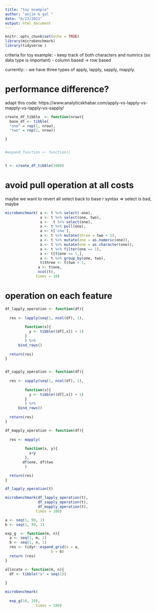 ```yaml
---
title: "toy example"
author: "anjie & gal "
date: "6/23/2021"
output: html_document
---
```


```r
knitr::opts_chunk$set(echo = TRUE)
library(microbenchmark)
library(tidyverse )
```

criteria for toy example: 
- keep track of both characters and numrics (so data type is important)
- column based -> row based 

currently: 
  - we have three types of apply, lapply, sapply, mapply. 
  
# performance difference? 

adapt this code: 
https://www.analyticskhabar.com/apply-vs-lapply-vs-mapply-vs-tapply-vs-sapply/

```r

create_df_tibble  <- function(nrow){
  base_df <- tibble(
  "one" = rep(1, nrow), 
  "two" = rep(2, nrow))

}


#expand_function <- function()
  

t <- create_df_tibble(1000) 
```

# avoid pull operation at all costs 

maybe we want to revert all select back to base r syntax 
=> select is bad, maybe
```r
microbenchmark( a <- t %>% select(-one),
                a <- t %>% select(one, two),
                a <-  t %>% select(one),
                a <- t %>% pull(one),
                a <- t['one'],
                a <- t %>% mutate(three = two + 1),
                a <- t %>% mutate(one = as.numeric(one)),
                a <- t %>% mutate(one = as.character(one)),
                a <- t %>% filter(one == 1), 
                a <- t[t$one == 1,],
                a <- t %>% group_by(one, two),
                t$three <- t$two + 1,
               a <- t$one,
               ncol(t),
              times = 10)

```
# operation on each feature 

```r
df_lapply_operation <- function(df){
  
  res <- lapply(seq(1, ncol(df), 1), 
         
         function(x){
           y <- tibble((df[,x]) + 1)
         }
         ) %>% 
      bind_rows()
  
  return(res)
}


df_sapply_operation <- function(df){
  
  res <- sapply(seq(1, ncol(df), 1), 
         
         function(x){
           y <- tibble((df[,x]) + 1)
         }
         ) %>% 
      bind_rows()
  
  return(res)
}

df_mapply_operation <- function(df){
  
  res <- mapply(
         
         function(x, y){
           x+y
         }, 
        df$one, df$two         
         ) 

  return(res)
}

df_lapply_operation(t)

microbenchmark(df_lapply_operation(t),
               df_sapply_operation(t),
               df_mapply_operation(t),
              times = 100)

```

```r
a <- seq(1, 99, 1)
b <- seq(1, 99, 1)

exp_g  <- function(m, n){
  a <- seq(1, m, 1)
  b <- seq(1, n, 1)
  res <- tidyr::expand_grid(a = a, 
                     b = b)
  return (res)
}

allocate <- function(m, n){
  df <- tibble("a" = seq(1))
  
}

microbenchmark(
  
  exp_g(10, 10),
              times = 100)
```

